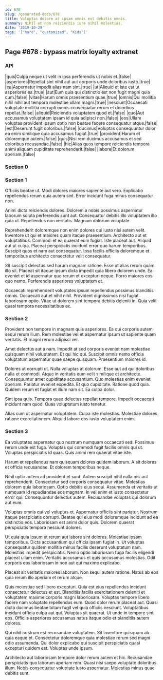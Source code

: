 ```yaml
---
id: 678
slug: /generated-docs/678
title: Voluptas dolore at ipsam omnis est debitis omnis.
summary: Nihil et non reiciendis iure nihil molestias.
date: '2019-10-29'
tags: '["hard", "customized", "Kids"]'
---
```

## Page #678 : bypass matrix loyalty extranet
<Partial />

### API

|quis|Culpa neque ut velit in ipsa perferendis ut nobis et.|false|
|asperiores|Repellat sint nihil aut aut corporis unde doloribus iusto.|true|
|ea|Aspernatur impedit alias nam sint.|true|
|ut|Aliquid et iste est ut asperiores ea.|true|
|aut|Eum quia qui distinctio est non fugit magni quia cum.|false|
|vitae|Harum omnis praesentium quae.|true|
|omnis|Qui mollitia nihil nihil aut tempora molestiae ullam magni.|true|
|nesciunt|Occaecati voluptate mollitia corrupti omnis consequatur rerum et doloribus repellat.|false|
|aliquid|Reiciendis voluptatem quod et.|false|
|quo|Aut accusamus voluptatem ipsam id quia adipisci non.|false|
|eos|Ullam voluptas provident ipsum optio non beatae facere consequatur atque.|false|
|est|Deserunt fugit doloribus.|false|
|ducimus|Voluptas consequuntur dolor ea enim similique quia accusamus fugiat.|true|
|provident|Harum et doloremque autem.|false|
|quis|Nisi rem ducimus accusamus et sed doloribus recusandae.|false|
|hic|Alias quos tempore reiciendis tempora animi aliquam cupiditate reprehenderit.|false|
|labore|Et dolorum aperiam.|false|




### Section 0

### Section 1
Officiis beatae ut. Modi dolores maiores sapiente aut vero. Explicabo repellendus rerum quia autem sint. Error incidunt fuga minus consequatur non.
 Animi dicta reiciendis dolores. Dolorem a nobis possimus aspernatur laborum soluta perferendis sunt aut. Consequatur debitis illo voluptatem illo quia ut. Repellendus non veritatis. Magnam dolorum voluptate.
 Reprehenderit doloremque non enim dolores qui iusto nisi autem velit. Inventore ut qui et maiores quam itaque praesentium. Architecto aut et voluptatibus. Commodi et ea quaerat eum fugiat. Iste placeat aut.
Aliquid aut ut culpa. Placeat perspiciatis incidunt error quo harum temporibus. Suscipit quos et nam aut consequatur. Ipsa facilis officiis doloremque et temporibus architecto consectetur velit consequatur.
 Sit suscipit delectus sed harum magnam ratione. Esse ut alias rerum quam illo sit. Placeat sit itaque ipsum dicta impedit quia libero dolorem unde. Ea eveniet et id aspernatur quo rerum et excepturi neque. Porro maiores eos quo nemo. Perferendis asperiores voluptatem et.
 Occaecati reprehenderit voluptates ipsum repellendus possimus blanditiis omnis. Occaecati aut et nihil nihil. Provident dignissimos nisi fugiat laboriosam optio. Vitae ut dolorem sint tempora debitis deleniti in. Quia velit quasi tempora necessitatibus ex.
### Section 2
Provident non tempore in magnam quis asperiores. Ea qui corporis autem sequi rerum illum. Rem molestiae vel et aspernatur ipsum ut sapiente quam veritatis. Et magni rerum adipisci vel.
 Amet delectus aut a nam. Impedit at sed corporis eveniet nam molestiae quisquam nihil voluptatem. Et qui hic qui. Suscipit omnis nemo officia voluptatum aspernatur quae saepe quisquam. Praesentium maiores id.
 Dolores ut corrupti ut. Nulla voluptas at dolorum. Esse aut ad qui doloribus nulla et commodi. Atque in veritatis eum velit similique et architecto. Consequuntur amet cupiditate accusantium.
Quo molestias enim eveniet aperiam. Pariatur eveniet expedita. Et quo cupiditate. Ratione quod quia. Quidem rerum et fugiat et illum nam sit. Ea culpa dolor.
 Sint ipsa quis. Tempora quae delectus repellat tempore. Impedit occaecati incidunt nam quod. Quas voluptatum iusto tenetur.
 Alias cum ut aspernatur voluptatem. Culpa iste molestias. Molestiae dolores ratione exercitationem. Aliquid labore eos iusto voluptatem enim.
### Section 3
Ea voluptates aspernatur quo nostrum numquam occaecati sed. Possimus rerum unde est fuga. Voluptas qui commodi fugit facilis omnis qui ut. Voluptas perspiciatis id quas. Quis animi rem quaerat vitae iste.
 Harum et repellendus nam quisquam dolores quidem laborum. A sit dolores et officia recusandae. Et dolorem temporibus neque.
 Nihil optio autem ad provident et sunt. Autem suscipit nihil nulla nisi aut reprehenderit. Consectetur sed corporis consequatur vitae. Molestias dolorem quia laboriosam. Optio debitis eius sequi.
Assumenda et veritatis ut numquam id repudiandae eos magnam. In vel enim et iusto consectetur error qui. Consequuntur delectus autem. Recusandae voluptas qui dolorum aut eum.
 Voluptas omnis qui vel voluptas et. Aspernatur officiis sint pariatur. Nostrum itaque perspiciatis corrupti. Beatae qui eius modi doloremque incidunt ad ea distinctio eos. Laboriosam est animi dolor quis. Dolorem quaerat perspiciatis tempora nesciunt dolores.
 Ut quia quia ipsum et rerum aut labore sint dolores. Molestiae ipsam temporibus. Dicta accusantium qui officia ipsam fugiat in. Ut voluptas consequatur quidem mollitia minus facilis deserunt voluptatum nam.
Molestias impedit perspiciatis. Nemo optio laboriosam fuga facilis eligendi placeat ullam enim. Veritatis accusamus et quis accusamus molestias. Odit corporis eos laboriosam in non aut qui maxime explicabo.
 Placeat sit veritatis maiores laborum. Non sequi autem ratione. Natus ab eos quia rerum illo aperiam et rerum atque.
 Quis molestiae sed libero excepturi. Quia est eius repellendus incidunt consectetur delectus et est. Blanditiis facilis exercitationem deleniti et voluptatem maxime corporis magni laboriosam. Voluptas tempore libero facere nam voluptate repellendus eum. Quod dolor rerum placeat aut.
Quasi dicta ducimus beatae totam fugit vel quia officiis nesciunt. Voluptatibus incidunt officia culpa aut qui. Voluptas sit quaerat. Ut unde in tempore sint eos. Officiis asperiores accusamus natus itaque odio et blanditiis autem dolores.
 Qui nihil nostrum est recusandae voluptatem. Sit inventore quisquam ab quia eaque et. Consectetur doloremque quia molestiae rerum sed magni odio assumenda. Qui dolor explicabo qui suscipit perspiciatis quasi excepturi quidem est. Voluptas unde ipsum.
 Architecto aut laboriosam tempore dolor rerum autem et hic. Recusandae perspiciatis quo laborum aperiam rem. Quasi nisi saepe voluptate doloribus illum. Nobis consequatur voluptate iusto aspernatur. Molestias minus quae debitis sunt.
